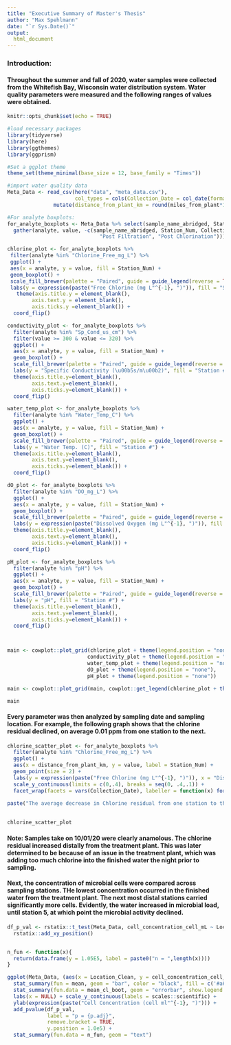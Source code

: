 ```yaml
---
title: "Executive Summary of Master's Thesis"
author: "Max Spehlmann"
date: "`r Sys.Date()`"
output: 
  html_document
---
```



<!-- 
Step one:

Import microbiology and water chemistry data

-->
### Introduction:

#### Throughout the summer and fall of 2020, water samples were collected from the Whitefish Bay, Wisconsin water distribution system. Water quality parameters were measured and the following ranges of values were obtained.

```r
knitr::opts_chunk$set(echo = TRUE)

#load necessary packages
library(tidyverse)
library(here)
library(ggthemes)
library(ggprism)

#Set a ggplot theme
theme_set(theme_minimal(base_size = 12, base_family = "Times"))

#import water quality data
Meta_Data <- read_csv(here("data", "meta_data.csv"),
                      col_types = cols(Collection_Date = col_date(format = "%m/%d/%y"))) %>% mutate(Station_Num = fct_relevel(Station_Num, "Post Filtration", "Post Chlorination", "Finished Water", "1", "3", "4", "5")) %>%
               mutate(distance_from_plant_km = round(miles_from_plant*1.61,2)) %>% mutate(Location_Clean = fct_relevel(Location_Clean, "Treatment Plant", "Stn. 1", "Stn. 3", "Stn. 4", "Stn. 5"))
```


```r
#For analyte boxplots:
for_analyte_boxplots <- Meta_Data %>% select(sample_name_abridged, Station_Num, Collection_Date, Sp_Cond_us_cm:pH, Chlorine_Free_mg_L, distance_from_plant_km) %>%  
  gather(analyte, value, -c(sample_name_abridged, Station_Num, Collection_Date, distance_from_plant_km)) %>% mutate(Station_Num = fct_relevel(Station_Num, "Post Filtration", "Finished Water", "5", "4", "3", "1")) %>% filter(!(Station_Num %in% c("Finished Water",
                              "Post Filtration", "Post Chlorination")))

chlorine_plot <- for_analyte_boxplots %>%
 filter(analyte %in% "Chlorine_Free_mg_L") %>%
 ggplot() +
 aes(x = analyte, y = value, fill = Station_Num) +
 geom_boxplot() +
 scale_fill_brewer(palette = "Paired", guide = guide_legend(reverse = TRUE)) +
 labs(y = expression(paste("Free Chlorine (mg L"^{-1}, ")")), fill = "Station #") +
   theme(axis.title.y = element_blank(),
        axis.text.y = element_blank(),
        axis.ticks.y =element_blank()) +
  coord_flip()

conductivity_plot <- for_analyte_boxplots %>%
  filter(analyte %in% "Sp_Cond_us_cm") %>%
  filter(value >= 300 & value <= 320) %>%
  ggplot() +
  aes(x = analyte, y = value, fill = Station_Num) +
  geom_boxplot() +
  scale_fill_brewer(palette = "Paired", guide = guide_legend(reverse = TRUE)) +
  labs(y = "Specific Conductivity (\u00b5s/m\u00b2)", fill = "Station #") +
  theme(axis.title.y=element_blank(),
        axis.text.y=element_blank(),
        axis.ticks.y=element_blank()) +
  coord_flip() 

water_temp_plot <- for_analyte_boxplots %>%
  filter(analyte %in% "Water_Temp_C") %>%
  ggplot() +
  aes(x = analyte, y = value, fill = Station_Num) +
  geom_boxplot() +
  scale_fill_brewer(palette = "Paired", guide = guide_legend(reverse = TRUE)) +
  labs(y = "Water Temp. (C)", fill = "Station #") +
  theme(axis.title.y=element_blank(),
        axis.text.y=element_blank(),
        axis.ticks.y=element_blank()) +
  coord_flip() 

dO_plot <- for_analyte_boxplots %>%
  filter(analyte %in% "DO_mg_L") %>%
  ggplot() +
  aes(x = analyte, y = value, fill = Station_Num) +
  geom_boxplot() +
  scale_fill_brewer(palette = "Paired", guide = guide_legend(reverse = TRUE)) +
  labs(y = expression(paste("Dissolved Oxygen (mg L"^{-1}, ")")), fill = "Station #") +
  theme(axis.title.y=element_blank(),
        axis.text.y=element_blank(),
        axis.ticks.y=element_blank()) +
  coord_flip() 

pH_plot <- for_analyte_boxplots %>%
  filter(analyte %in% "pH") %>%
  ggplot() +
  aes(x = analyte, y = value, fill = Station_Num) +
  geom_boxplot() +
  scale_fill_brewer(palette = "Paired", guide = guide_legend(reverse = TRUE)) +
  labs(y = "pH", fill = "Station #") +
  theme(axis.title.y=element_blank(),
        axis.text.y=element_blank(),
        axis.ticks.y=element_blank()) +
  coord_flip() 



main <- cowplot::plot_grid(chlorine_plot + theme(legend.position = "none"), 
                          conductivity_plot + theme(legend.position = "none"),
                          water_temp_plot + theme(legend.position = "none"),
                          dO_plot + theme(legend.position = "none"),
                          pH_plot + theme(legend.position = "none"))

main <- cowplot::plot_grid(main, cowplot::get_legend(chlorine_plot + theme(legend.box.margin = margin(0, 0, 0, 12))), ncol=2, rel_widths = c(2, .4))

main
```

#### Every parameter was then analyzed by sampling date and sampling location. For example, the following graph shows that the chlorine residual declined, on average 0.01 ppm from one station to the next.



```r
chlorine_scatter_plot <- for_analyte_boxplots %>%
  filter(analyte %in% "Chlorine_Free_mg_L") %>%
  ggplot() +
  aes(x = distance_from_plant_km, y = value, label = Station_Num) +
  geom_point(size = 2) +
  labs(y = expression(paste("Free Chlorine (mg L"^{-1}, ")")), x = "Distance From Plant (km)") +
  scale_y_continuous(limits = c(0,.4), breaks = seq(0, .4,.1)) +
  facet_wrap(facets = vars(Collection_Date), labeller = function(x) format(x, '%m/%d/%Y'))
  
paste("The average decrease in Chlorine residual from one station to the next was," , round(mean((for_analyte_boxplots %>%
                                                                                                       filter(analyte %in% "Chlorine_Free_mg_L") %>% mutate(Station_Num = as.numeric(as.character((Station_Num)))) %>% group_by(sample_name_abridged) %>% slice(1) %>% ungroup() %>% filter(Collection_Date != "2020-10-01") %>% group_by(Collection_Date) %>% arrange(-(Station_Num)) %>% mutate(dif = value - lag(value)) %>% filter(!is.na(dif)) %>% ungroup() %>% group_by(Station_Num) %>% summarize(mean_decr = mean(dif)))$mean_decr), 2), "ppm")

chlorine_scatter_plot
```

#### Note: Samples take on 10/01/20 were clearly anamolous. The chlorine residual increased distally from the treatment plant. This was later determined to be because of an issue in the treatment plant, which was adding too much chlorine into the finished water the night prior to sampling.

#### Next, the concentration of microbial cells were compared across sampling stations. THe lowest concentration occurred in the finished water from the treatment plant. The next most distal stations carried significantly more cells. Evidently, the water increased in microbial load, until station 5, at which point the microbial activity declined.


```r
df_p_val <- rstatix::t_test(Meta_Data, cell_concentration_cell_mL ~ Location_Clean, ref.group = "Treatment Plant") %>% 
  rstatix::add_xy_position()


n_fun <- function(x){
  return(data.frame(y = 1.05E5, label = paste0("n = ",length(x))))
}

ggplot(Meta_Data, (aes(x = Location_Clean, y = cell_concentration_cell_mL))) +
  stat_summary(fun = mean, geom = "bar", color = "black", fill = c('#a6cee3','#1f78b4','#b2df8a','#33a02c','#fb9a99')) + 
  stat_summary(fun.data = mean_cl_boot, geom = "errorbar", show.legend = FALSE, width = .5) +
  labs(x = NULL) + scale_y_continuous(labels = scales::scientific) +
  ylab(expression(paste("Cell Concentration (cell ml"^{-1}, ")"))) + 
  add_pvalue(df_p_val, 
             label = "p = {p.adj}",
             remove.bracket = TRUE,
             y.position = 1.0e5) +
  stat_summary(fun.data = n_fun, geom = "text")

```